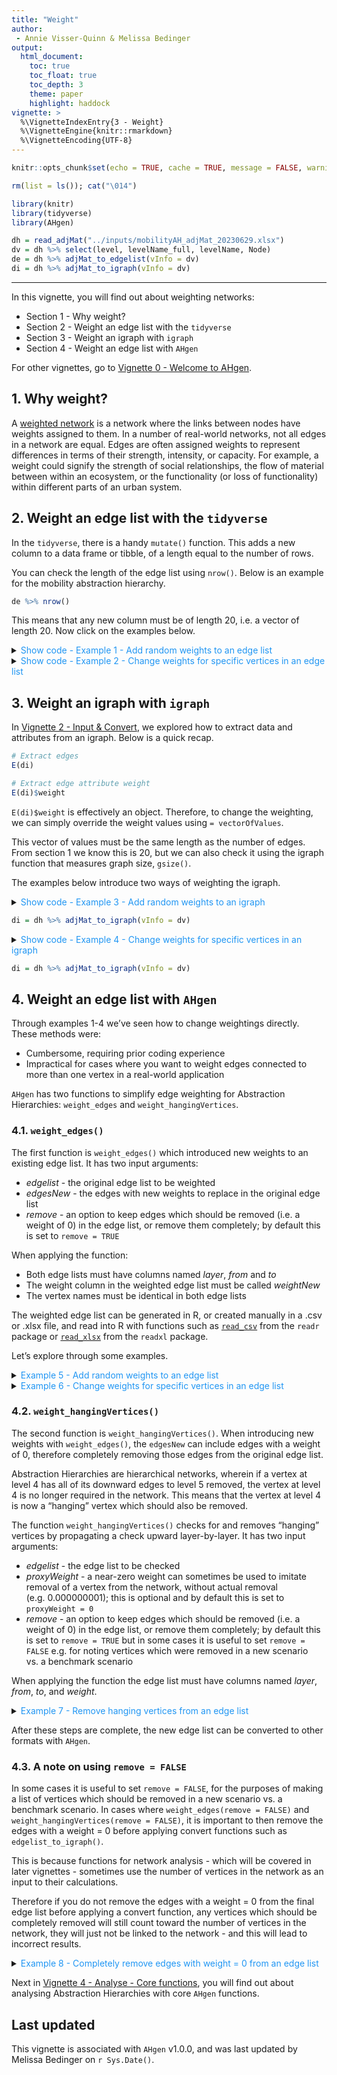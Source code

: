 ```yaml
---
title: "Weight"
author: 
 - Annie Visser-Quinn & Melissa Bedinger
output: 
  html_document:
    toc: true
    toc_float: true
    toc_depth: 3
    theme: paper
    highlight: haddock
vignette: >
  %\VignetteIndexEntry{3 - Weight}
  %\VignetteEngine{knitr::rmarkdown}
  %\VignetteEncoding{UTF-8}
---
```

```r

knitr::opts_chunk$set(echo = TRUE, cache = TRUE, message = FALSE, warning = FALSE)

rm(list = ls()); cat("\014")

library(knitr)
library(tidyverse)
library(AHgen)
```

<style>
#TOC {
  background: url("images/hex.png");
  background-size: 230px;
  background-position-x: center;
  background-position-y: top;
  padding-top: 280px !important;
  background-repeat: no-repeat;
}
</style>

```r
dh = read_adjMat("../inputs/mobilityAH_adjMat_20230629.xlsx") 
dv = dh %>% select(level, levelName_full, levelName, Node)
de = dh %>% adjMat_to_edgelist(vInfo = dv)
di = dh %>% adjMat_to_igraph(vInfo = dv)
```
---

In this vignette, you will find out about weighting networks:

- Section 1 - Why weight?
- Section 2 - Weight an edge list with the `tidyverse`
- Section 3 - Weight an igraph with `igraph`
- Section 4 - Weight an edge list with `AHgen`

For other vignettes, go to [Vignette 0 - Welcome to AHgen](Vignette-0---Welcome-to-AHgen.html).

## 1. Why weight?

A [weighted network](https://en.wikipedia.org/wiki/Weighted_network) is a network where the links between nodes have weights assigned to them. In a number of real-world networks, not all edges in a network are equal. Edges are often assigned weights to represent differences in terms of their strength, intensity, or capacity. For example, a weight could signify the strength of social relationships, the flow of material between within an ecosystem, or the functionality (or loss of functionality) within different parts of an urban system.

## 2. Weight an edge list with the `tidyverse`

In the `tidyverse`, there is a handy `mutate()` function. This adds a new column to a data frame or tibble, of a length equal to the number of rows.

You can check the length of the edge list using `nrow()`. Below is an example for the mobility abstraction hierarchy.

```r
de %>% nrow()
```
This means that any new column must be of length 20, i.e. a vector of length 20. Now click on the examples below.

<details><summary><span style = "color: #2196F3;">Show code - Example 1 - Add random weights to an edge list</span></summary>

First, let's use random sampling to create a vector of length 20. This will generate 20 numbers between 0 and 1, which we can use to represent hypothetical weights.

```r
set.seed(1)
```
```r
vec = sample(x = seq(0, 1, by = 0.01), size = 20)

vec %>% length

vec
```
We can now add this vector to the edge list using `mutate()` to replace the current *weight* column.

```r
de_w = de %>% mutate(weight = vec)

de_w
```
</details>

<details><summary><span style = "color: #2196F3;">Show code - Example 2 - Change weights for specific vertices in an edge list</span></summary>

Example 1 used randomly generated weights. In practice we would assign weights with some meaning. 

For example, an ageing vehicle. To reflect this, we could degrade the edges connecting to the vertex *Vehicle components*.

```r
de %>%
  mutate(weight = 
           ifelse(from == "Vehicle components" | to == "Vehicle components",
                  0.75, weight)) %>%
  arrange(desc(layer)) 
```

The above code creates a new weight column, where if any row of the edgelist has the term *Vehicle components* in the `to` or `from` columns, it will be assigned a weight of 0.75; for other rows, the weight from before (a weight of 1) will still apply.

This example would require prior coding knowledge to apply. The complexity would increase further if we wanted to change the weightings for multiple edges.

</details>


## 3. Weight an igraph with `igraph`
In [Vignette 2 - Input & Convert](Vignette-2---Input-&-Convert.html), we explored how to extract data and attributes from an igraph. Below is a quick recap.

```r
# Extract edges
E(di)

# Extract edge attribute weight
E(di)$weight
```

`E(di)$weight` is effectively an object. Therefore, to change the weighting, we can simply override the weight values using `= vectorOfValues`. 

This vector of values must be the same length as the number of edges. From section 1 we know this is 20, but we can also check it using the igraph function that measures graph size, `gsize()`.

The examples below introduce two ways of weighting the igraph.

<details><summary><span style = "color: #2196F3;">Show code - Example 3 - Add random weights to an igraph</span></summary>

In this example, let's override the weights using `vec`, the vector created in Example 1.

```r
E(di)$weight = vec
E(di)$weight
```

It's as simple as that!

</details>

```r
di = dh %>% adjMat_to_igraph(vInfo = dv)
```

<details><summary><span style = "color: #2196F3;">Show code - Example 4 - Change weights for specific vertices in an igraph</span></summary>

What if we want to change the weights of specific edges, like those connected to the *Vehicle components* vertex? We need to find out the index, that's the position, of the edge. The mobility abstraction hierarchy is small so this could easily be done by eye.

```r
E(di)[18:20]
```

All we'd have to do is overwrite this 'object' with the new weights. 

Let's imagine we don't know the index of the vertex, how can we find out? We begin by finding out the edge names.

```r
edges = E(di) [ from("Vehicle components") ]
edges
```
Now we need to find out the indices of these edges, we can do this using `which()` and `%in%`.

```r
index = which(E(di) %in% edges)
index
```

Now we can overwrite the weightings.

```r
E(di)$weight[index] = 0.75
E(di)$weight
```

As in Example 2, this requires some prior coding knowledge to apply. It's also more difficult to visualise as the weights and edges can't be inspected side-by-side. The complexity would increase further if we wanted to change the weightings for multiple edges.
</details>

```r
di = dh %>% adjMat_to_igraph(vInfo = dv)
```


## 4. Weight an edge list with `AHgen`

Through examples 1-4 we've seen how to change weightings directly. These methods were:

- Cumbersome, requiring prior coding experience
- Impractical for cases where you want to weight edges connected to more than one vertex in a real-world application

`AHgen` has two functions to simplify edge weighting for Abstraction Hierarchies: `weight_edges` and `weight_hangingVertices`.

### 4.1. `weight_edges()`

The first function is `weight_edges()` which introduced new weights to an existing edge list. It has two input arguments: 

- *edgelist* - the original edge list to be weighted
- *edgesNew* - the edges with new weights to replace in the original edge list
- *remove* - an option to keep edges which should be removed (i.e. a weight of 0) in the edge list, or remove them completely; by default this is set to `remove = TRUE` 

When applying the function:

- Both edge lists must have columns named *layer*, *from* and *to*
- The weight column in the weighted edge list must be called *weightNew*
- The vertex names must be identical in both edge lists

The weighted edge list can be generated in R, or created manually in a .csv or .xlsx file, and read into R with functions such as [`read_csv`](https://readr.tidyverse.org/reference/read_delim.html) from the `readr` package or [`read_xlsx`](https://readxl.tidyverse.org/reference/read_excel.html) from the `readxl` package.

Let's explore through some examples.

<details><summary><span style = "color: #2196F3;">Example 5 - Add random weights to an edge list</span></summary>

```r
# Function to generate random weights for a specific layer of the Abstraction Hierarchy
gen_exampleWeights <- function(edgelist, layerName = NULL) { 
  
  set.seed(1)
  
  if(!is.null(layerName)) { edgelist <- edgelist %>% filter(layer == layerName) }
  
  output <- 
    edgelist %>%
    rowwise() %>% 
    mutate(weightNew = sample(seq(0.01,1,0.01),1:n())) %>%
    select(-weight)
  
  return(output)
  
}

# Generate random weights for edges in the layer connection levels 4 and 5
de_w = gen_exampleWeights(de, layerName = "l4ORP_l5PO")
de_w

# Introduce the new weights to the edgelist
weight_edges(edgelist = de, edgesNew = de_w)
```

It's that easy.

</details>


<details><summary><span style = "color: #2196F3;">Example 6 - Change weights for specific vertices in an edge list</span></summary>


Weightings may be determined externally and imported. Let's revisit our case where a vehicle has been degraded due to age. The *mobilityAH_edges_exampleWeights_20230629.xlsx* spreadsheet has been provided in the *inputs* folder.

```r
# Read in edgesNew with new weights
de_w = read_xlsx("../inputs/mobilityAH_edges_exampleWeights_20230629.xlsx")
de_w
```

Now we can apply the new weights using `weight_edges()` as before.

```r
# Weight the original edge list with edgesNew
weight_edges(edgelist = de, edgesNew = de_w)
```
</details>

### 4.2. `weight_hangingVertices()`

The second function is `weight_hangingVertices()`. When introducing new weights with `weight_edges()`, the `edgesNew` can include edges with a weight of 0, therefore completely removing those edges from the original edge list. 

Abstraction Hierarchies are hierarchical networks, wherein if a vertex at level 4 has all of its downward edges to level 5 removed, the vertex at level 4 is no longer required in the network. This means that the vertex at level 4 is now a "hanging" vertex which should also be removed.

The function `weight_hangingVertices()` checks for and removes "hanging" vertices by propagating a check upward layer-by-layer. It has two input arguments: 

- *edgelist* - the edge list to be checked
- *proxyWeight* - a near-zero weight can sometimes be used to imitate removal of a vertex from the network, without actual removal (e.g. 0.000000001); this is optional and by default this is set to `proxyWeight = 0`
- *remove* - an option to keep edges which should be removed (i.e. a weight of 0) in the edge list, or remove them completely; by default this is set to `remove = TRUE` but in some cases it is useful to set `remove = FALSE` e.g. for noting vertices which were removed in a new scenario vs. a benchmark scenario

When applying the function the edge list must have columns named *layer*, *from*, *to*, and *weight*.

<details><summary><span style = "color: #2196F3;">Example 7 - Remove hanging vertices from an edge list</span></summary>
```r
# Read in the Urban Systems Abstraction Hierarchy adjacency matrix
dh = read_adjMat("../inputs/USAH_3.0_template_baseline_adjMat_20230602.xlsx") 

# Extract vInfo
dv = dh %>% select(level, levelName_full, levelName, Node)

# Convert to edgelist format
de = dh %>% adjMat_to_edgelist(vInfo = dv)

# Read in the edgesNew
de_w = read_xlsx("../inputs/USAH_3.0_template_baseline_edges_exampleWeights_20230602.xlsx")

# Inspect the edgesNew
de_w
```
From inspecting the new weights to be introduced, we can surmise that the Resources connected to *Provide dental healthcare services* are degraded, whilst all the Resources connected to *Treat water* should be removed. 

Now we can introduce the new weights, and inspect what would happen if we did not apply the `weight_hangingVertices()` function. Let's try this with the manual `remove = FALSE`, as well as the default `remove = TRUE`, to see how this changes the outputs.
```r
# Weight the original edge list with edgesNew
de_removed = weight_edges(edgelist = de, edgesNew = de_w, remove = TRUE)

# Inspect to confirm the level 4 node has been removed
de_removed %>% filter(from == "Treat water" | to == "Treat water")
```

```r
# Weight the original edge list with edgesNew
de_zeroed = weight_edges(edgelist = de, edgesNew = de_w, remove = FALSE)

# Inspect to confirm the level 4 node has been removed
de_zeroed %>% filter(from == "Treat water" | to == "Treat water")
```
In both cases we can see that the vertex *Treat water* would still be present in the Urban Systems Abstraction Hierarchy. However, it would have edges only in the upward direction to level 3, and edges in the downward direction to level 5, making it a "hanging" vertex.

To remove it, we must apply the `weight_hangingVertices()` function.
```r
# Check for and remove hanging vertices
de_final = weight_hangingVertices(edgelist = de_zeroed, remove = FALSE)

# Inspect to confirm the level 4 node has been removed
de_final %>% filter(from == "Treat water" | to == "Treat water")
```
</details>


After these steps are complete, the new edge list can be converted to other formats with `AHgen`.

### 4.3. A note on using `remove = FALSE`

In some cases it is useful to set `remove = FALSE`, for the purposes of making a list of vertices which should be removed in a new scenario vs. a benchmark scenario. In cases where `weight_edges(remove = FALSE)` and `weight_hangingVertices(remove = FALSE)`, it is important to then remove the edges with a weight = 0 before applying convert functions such as `edgelist_to_igraph()`. 

This is because functions for network analysis - which will be covered in later vignettes - sometimes use the number of vertices in the network as an input to their calculations.

Therefore if you do not remove the edges with a weight = 0 from the final edge list before applying a convert function, any vertices which should be completely removed will still count toward the number of vertices in the network, they will just not be linked to the network - and this will lead to incorrect results.

<details><summary><span style = "color: #2196F3;">Example 8 - Completely remove edges with weight = 0 from an edge list</span></summary>
First inspect the previous example where `remove = FALSE`.
```r
# Note that the number of edges in the edge list is 4505
nrow(de_final)

# Note that the number of edges in the edge list with weight = 0 is 7
de_final %>% filter(weight == 0) %>% nrow()
```
Before converting to other data types, you can find out which vertices will be excluded and included, then remove any edges with weight = 0.
```r
# Example function to find excluded vertices
find_excluded <- function(edgelist, proxyWeight = 0) {
  
  vertices <- list()
  
  edges_to <- edgelist %>% select(to, weight) %>% rename(Node = to)
  
  edges_from <- edgelist %>% select(from, weight) %>% rename(Node = from)

  edges_all <- edges_to %>% rbind(edges_from) %>% unique()
  
  edges_included <- edges_all %>% filter(weight > proxyWeight) %>% select(-weight)
  
  edges_excluded <- edges_all %>% filter(weight <= proxyWeight) %>% select(-weight)
  
  vertices$excluded <- dplyr::setdiff(edges_excluded, edges_included) %>% pull(Node)
  
  vertices$included <- dplyr::setdiff(edges_included, edges_excluded) %>% pull(Node)
  
  return(vertices)
  
}

# Find the vertices which will be excluded
vertices = find_excluded(edgelist = de_final)

# Inspect the vertices which will be excluded
vertices$excluded

# Then remove the edges with weight = 0
de_final_removed = de_final %>% filter(weight != 0)

# Note that the number of edges is now 4998
nrow(de_final_removed)
```
Now we can convert the updated edge list to other data types!
```r
# Update the vInfo for the new network
dv_final_removed = dv %>% filter(!Node %in% all_of(vertices$excluded))

# Then convert to other formats e.g. igraph
de_final_removed %>% edgelist_to_igraph(vInfo = dv_final_removed)
```
Note that at the top of the igraph object, it states there are 482 vertices (1 fewer than the original) and 4498 edges (7 fewer than the original).
</details>

Next in [Vignette 4 - Analyse - Core functions](Vignette-4---Analyse---Core-functions.html), you will find out about analysing Abstraction Hierarchies with core `AHgen` functions.

## Last updated
This vignette is associated with `AHgen` v1.0.0, and was last updated by Melissa Bedinger on `r Sys.Date()`.